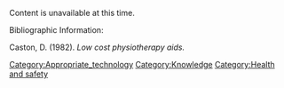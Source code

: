 Content is unavailable at this time.

Bibliographic Information:

Caston, D. (1982). ''Low cost physiotherapy aids.''

[[Category:Appropriate_technology]]
[[Category:Knowledge]]
[[Category:Health and safety]]